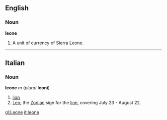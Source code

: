 ==English==
===Noun===
'''leone'''

#A unit of currency of Sierra Leone.

----
==Italian==
===Noun===
'''leone''' ''m'' (''plural'' '''leoni''')

#[[lion]]
#[[Leo]], the [[Zodiac]] sign for the [[lion]], covering July 23 - August 22.

[[gl:Leone]]
[[it:leone]]